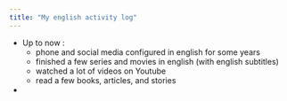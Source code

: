 ```yaml
---
title: "My english activity log"
---
```


- Up to now :
  + phone and social media configured in english for some years
  + finished a few series and movies in english (with english subtitles)
  + watched a lot of videos on Youtube
  + read a few books, articles, and stories
- 
 

